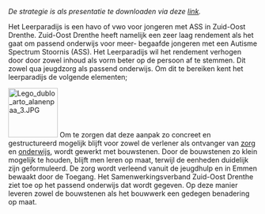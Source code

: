 ''De strategie is als presentatie te downloaden via deze [https://www.leerparadijs.nl/docs/Presentatie%20Leerparadijs.pdf link].''

Het Leerparadijs is een havo of vwo voor jongeren met ASS in Zuid-Oost Drenthe. Zuid-Oost Drenthe heeft namelijk een zeer laag rendement als het gaat om passend onderwijs voor meer- begaafde jongeren met een Autisme Spectrum Stoornis (ASS). Het Leerparadijs wil het rendement verhogen door door zowel inhoud als vorm beter op de persoon af te stemmen. Dit zowel qua jeugdzorg als passend onderwijs. Om dit te bereiken kent het leerparadijs de volgende elementen;

{{:Ondernemend leren}}

[[File:Lego dublo arto alanenpaa 3.JPG|thumb|100px|left]] 
Om te zorgen dat deze aanpak zo concreet en gestructureerd mogelijk blijft voor zowel de verlener als ontvanger van [[zorg]] en [[onderwijs]], wordt gewerkt met bouwstenen. Door de bouwstenen zo klein mogelijk te houden, blijft men leren op maat, terwijl de eenheden duidelijk zijn geformuleerd. De zorg wordt verleend vanuit de jeugdhulp en in Emmen bewaakt door de Toegang. Het Samenwerkingsverband Zuid-Oost Drenthe ziet toe op het passend onderwijs dat wordt gegeven. Op deze manier leveren zowel de bouwstenen als het bouwwerk een gedegen benadering op maat.

